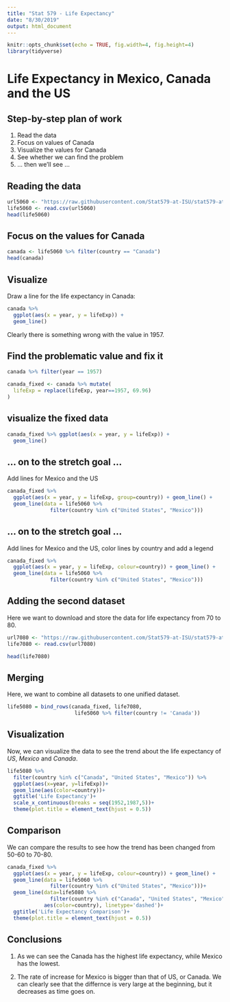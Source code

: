 ---
title: "Stat 579 - Life Expectancy"
date: "8/30/2019"
output: html_document
---

```{r setup, include=FALSE}
knitr::opts_chunk$set(echo = TRUE, fig.width=4, fig.height=4)
library(tidyverse)
```

# Life Expectancy in Mexico, Canada and the US 

## Step-by-step plan of work

1. Read the data
2. Focus on values of Canada
3. Visualize the values for Canada
4. See whether we can find the problem
5. ... then we'll see ...

## Reading the data 

```{r}
url5060 <- "https://raw.githubusercontent.com/Stat579-at-ISU/stat579-at-isu.github.io/master/homework/data/gapminder-5060.csv" # nasty looking, but doesn't make any assumptions about data on your machine
life5060 <- read.csv(url5060)
head(life5060)
```

## Focus on the values for Canada

```{r}
canada <- life5060 %>% filter(country == "Canada")
head(canada)
```

## Visualize 

Draw a line for the life expectancy in Canada:
```{r}
canada %>% 
  ggplot(aes(x = year, y = lifeExp)) +
  geom_line()
```

Clearly there is something wrong with the value in 1957.

## Find the problematic value and fix it

```{r}
canada %>% filter(year == 1957)

canada_fixed <- canada %>% mutate(
  lifeExp = replace(lifeExp, year==1957, 69.96)  
)
```

## visualize the fixed data

```{r}
canada_fixed %>% ggplot(aes(x = year, y = lifeExp)) +
  geom_line()
```

## ... on to the stretch goal ... 

Add lines for Mexico and the US

```{r}
canada_fixed %>% 
  ggplot(aes(x = year, y = lifeExp, group=country)) + geom_line() +
  geom_line(data = life5060 %>% 
              filter(country %in% c("United States", "Mexico")))
```

## ... on to the stretch goal ... 

Add lines for Mexico and the US, color lines by country and add a legend

```{r, fig.width = 6}
canada_fixed %>% 
  ggplot(aes(x = year, y = lifeExp, colour=country)) + geom_line() +
  geom_line(data = life5060 %>% 
              filter(country %in% c("United States", "Mexico")))

```


## Adding the second dataset

Here we want to download and store the data for life expectancy from 70 to 80.

```{r}
url7080 <- "https://raw.githubusercontent.com/Stat579-at-ISU/stat579-at-isu.github.io/master/homework/data/gap7080.csv"
life7080 <- read.csv(url7080)

head(life7080)
```

## Merging

Here, we want to combine all datasets to one unified dataset.

``` {r }
life5080 = bind_rows(canada_fixed, life7080, 
                      life5060 %>% filter(country != 'Canada'))

```

## Visualization

Now, we can visualize the data to see the trend about the life expectancy of *US*, *Mexico* and *Canada*.

```{r, fig.width = 6}
life5080 %>% 
  filter(country %in% c("Canada", "United States", "Mexico")) %>%
  ggplot(aes(x=year, y=lifeExp))+
  geom_line(aes(color=country))+
  ggtitle('Life Expectancy')+
  scale_x_continuous(breaks = seq(1952,1987,5))+
  theme(plot.title = element_text(hjust = 0.5))

```

## Comparison

We can compare the results to see how the trend has been changed from 50-60 to 70-80.

```{r, fig.width = 6}
canada_fixed %>% 
  ggplot(aes(x = year, y = lifeExp, colour=country)) + geom_line() +
  geom_line(data = life5060 %>% 
              filter(country %in% c("United States", "Mexico")))+
  geom_line(data=life5080 %>% 
              filter(country %in% c("Canada", "United States", "Mexico")),
            aes(color=country), linetype='dashed')+
  ggtitle('Life Expectancy Comparison')+
  theme(plot.title = element_text(hjust = 0.5))
```


## Conclusions
1. As we can see the Canada has the highest life expectancy, while Mexico has the lowest.

2. The rate of increase for Mexico is bigger than that of US, or Canada. We can clearly see that the differnce is very large at the beginning, but it decreases as time goes on.













